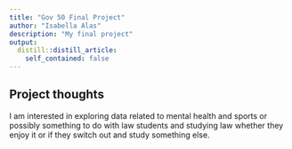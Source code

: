 ```yaml
---
title: "Gov 50 Final Project"
author: "Isabella Alas"
description: "My final project"
output:
  distill::distill_article:
    self_contained: false
---
```




## Project thoughts

I am interested in exploring data related to mental health and sports or possibly something to do with law students and studying law whether they enjoy it or if they switch out and study something else.
